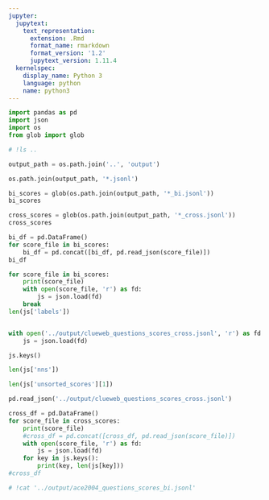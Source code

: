 ```yaml
---
jupyter:
  jupytext:
    text_representation:
      extension: .Rmd
      format_name: rmarkdown
      format_version: '1.2'
      jupytext_version: 1.11.4
  kernelspec:
    display_name: Python 3
    language: python
    name: python3
---
```


```python
import pandas as pd
import json
import os
from glob import glob
```

```python
# !ls ..
```

```python
output_path = os.path.join('..', 'output')
```

```python
os.path.join(output_path, '*.jsonl')
```

```python
bi_scores = glob(os.path.join(output_path, '*_bi.jsonl'))
bi_scores
```

```python
cross_scores = glob(os.path.join(output_path, '*_cross.jsonl'))
cross_scores
```

```python
bi_df = pd.DataFrame()
for score_file in bi_scores:
    bi_df = pd.concat([bi_df, pd.read_json(score_file)])
bi_df
```

```python
for score_file in bi_scores:
    print(score_file)
    with open(score_file, 'r') as fd:
        js = json.load(fd)
    break
len(js['labels'])
```

```python

```

```python
with open('../output/clueweb_questions_scores_cross.jsonl', 'r') as fd:
    js = json.load(fd)
```

```python
js.keys()
```

```python
len(js['nns'])
```

```python
len(js['unsorted_scores'][1])
```

```python
pd.read_json('../output/clueweb_questions_scores_cross.jsonl')
```

```python
cross_df = pd.DataFrame()
for score_file in cross_scores:
    print(score_file)
    #cross_df = pd.concat([cross_df, pd.read_json(score_file)])
    with open(score_file, 'r') as fd:
        js = json.load(fd)
    for key in js.keys():
        print(key, len(js[key]))
#cross_df
```

```python
# !cat '../output/ace2004_questions_scores_bi.jsonl'
```
